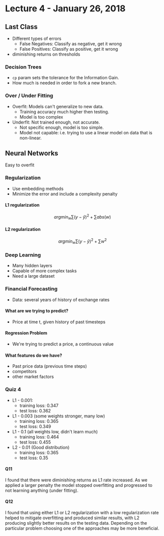 # Lecture 4 - January 26, 2018

## Last Class
- Different types of errors
  - False Negatives: Classify as negative, get it wrong
  - False Positives: Classify as positive, get it wrong
- diminishing returns on thresholds

### Decision Trees
- `cp` param sets the tolerance for the Information Gain.
- How much is needed in order to fork a new branch.

### Over / Under Fitting
- Overfit: Models can't generalize to new data.
   - Training accuracy much higher then testing.
   - Model is too complex
- Underfit: Not trained enough, not accurate.
  - Not specific enough, model is too simple.
  - Model not capable: i.e. trying to use a linear model on data that is non-linear.

## Neural Networks

Easy to overfit

### Regularization
- Use embedding methods
- Minimize the error and include a complexity penalty

#### L1 regularization
$$argmin_w \sum{(y - \hat{y})^2} + \sum{abs(w)}$$

#### L2 regularization
$$argmin_w \sum{(y - \hat{y})^2} + \sum{w^2}$$

### Deep Learning
- Many hidden layers
- Capable of more complex tasks
- Need a large dataset

### Financial Forecasting
- Data: several years of history of exchange rates

#### What are we trying to predict?
- Price at time t, given history of past timesteps

#### Regression Problem
- We're trying to predict a price, a continuous value

#### What features do we have?
- Past price data (previous time steps)
- competitors
- other market factors

### Quiz 4

- L1 - 0.001:
  - training loss: 0.347
  - test loss: 0.362
- L1 - 0.003 (some weights stronger, many low)
  - training loss: 0.365
  - test loss: 0.349
- L1 - 0.1 (all weights low, didn't learn much)
  - training loss: 0.464
  - test loss: 0.455
- L2 - 0.01 (Good distribution)
  - training loss: 0.365
  - test loss: 0.35

#### Q11
I found that there were diminishing returns as L1 rate increased. As we applied a larger penalty the model stopped overfitting and progressed to not learning anything (under fitting).

#### Q12
I found that using either L1 or L2 regularization with a low regularization rate helped to mitigate overfitting and produced similar results, with L2 producing slightly better results on the testing data. Depending on the particular problem choosing one of the approaches may be more beneficial.
